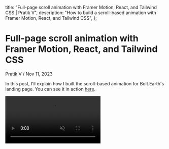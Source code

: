 
  title:
    "Full-page scroll animation with Framer Motion, React, and Tailwind CSS | Pratik V",
  description:
    "How to build a scroll-based animation with Framer Motion, React, and Tailwind CSS",
};

# Full-page scroll animation with Framer Motion, React, and Tailwind CSS

<div className="mb-10 flex items-stretch text-sm text-slate-400">
  <Link
    href="/"
    className="flex items-center space-x-2 font-semibold no-underline hover:underline"
  >
    <User size={16} />
    <span>Pratik V</span>
  </Link>
  <span className="mx-2">/</span>
  <span>Nov 11, 2023</span>
</div>

In this post, I'll explain how I built the scroll-based animation for Bolt.Earth's landing page. You can see it in action [here](https://bolt.earth).

<video src="/blog-media/1/full-preview.mp4" autoPlay loop muted playsInline />

When I first saw what the design team had come up with, I felt a bit intimidated, having never worked on anything like it before. But I always like a good challenge, so I started researching. Although I did find some resources that helped me get started, I couldn't find a complete example that I could use as a reference. So I decided to write this article to help others who might be trying to build something similar. I hope you find it useful!

## The Layout

The layout is pretty simple. It consists of:

- A parent container with a `relative` position and a height of `500vh` (5 times the viewport height to fit 5 full height slides).
- 5 divs with an `absolute` position and a height of `100vh`. These will help with scroll snapping and don't need to be visible or interactive, so we'll set `pointer-events` to `none`.
- A div with `sticky` position and a height of `100vh`. This is where the animation happens.

<video src="/blog-media/1/layout.mp4" autoPlay loop muted playsInline />

To accomodate for the sticky header that has a height of `80px`, we'll offset the `top` position of all containers by `80px`, and subtract `80px` from their heights. Here's what the code looks like:

```jsx
const HeroSection = () => {
  return (
    <section
      id="parent-container"
      className="relative h-[calc(5*(100vh-80px))]"
    >
      {/* Scroll snap helpers */}
      {Array(5)
        .fill()
        .map((_, i) => (
          <div
            key={i}
            className={cn(
              "pointer-events-none absolute left-0 h-[calc(100vh-80px)] w-full snap-start scroll-mt-[80px]",
              i === 0 && "top-0",
              i === 1 && "top-[calc(100vh-80px)]",
              i === 2 && "top-[calc(2*(100vh-80px))]",
              i === 3 && "top-[calc(3*(100vh-80px))]",
              i === 4 && "top-[calc(4*(100vh-80px))]",
            )}
          ></div>
        ))}

      {/* Animation container */}
      <div
        id="animation-container"
        className="sticky top-0 h-[calc(100vh-80px)] overflow-hidden"
      >
        {/* Animation goes here */}
      </div>
    </section>
  );
};
```

You might've noticed the `cn` function I'm using to conditionally apply and merge classes. It's a handy utility that I picked up from [shadcn/ui](https://ui.shadcn.com), which uses `clsx` and `tailwind-merge` under the hood. Here's the code for it:

```js
import clsx from "clsx";
import { twMerge } from "tailwind-merge";

export function cn(...inputs) {
  return twMerge(clsx(inputs));
}
```

<div className="flex space-x-3 rounded-md border border-blue-950 bg-blue-950/60 px-4">
  <div className="mt-5 shrink-0 lg:mt-6">
    <Info className="h-5 w-5 text-blue-300 lg:h-6 lg:w-6" />
  </div>
  <div className="pb-1 lg:pb-2">
    #### Why use `sticky` instead of `fixed` for the animation container?
    Because we want the user to be able to scroll past the animation and see the
    rest of the page. A `sticky` element will only stick to the top the viewport
    until it reaches the end of its parent container, at which point it will
    behave like a `relative` element.
  </div>
</div>

### Maintaining the aspect ratio of the animation container

<video src="/blog-media/1/aspect-ratio.mp4" autoPlay loop muted playsInline />

Since the main content of the animation container is an image, we want to maintain its aspect ratio. We also want it to take up as much space as possible without overflowing the viewport, and we want it to be centered both vertically and horizontally. This can't be achieved with CSS alone, so we'll have to do it manually using JavaScript:

```jsx
const HeroSection = () => {
  const layersContainerRef = useRef(null);

  useEffect(() => {
    if (!layersContainerRef.current) return;

    function handleResize() {
      const aspectRatio = 1236 / 891; // ~1.387
      const layersContainer = layersContainerRef.current;

      const viewportWidth = window.innerWidth;
      const viewportHeight = window.innerHeight - 80; // Considering the header height

      const heightBasedWidth = Math.floor(viewportWidth / aspectRatio);
      const widthBasedHeight = Math.floor(viewportHeight * aspectRatio);

      const newWidth =
        heightBasedWidth > viewportHeight ? widthBasedHeight : viewportWidth;
      const newHeight =
        heightBasedWidth > viewportHeight ? viewportHeight : heightBasedWidth;

      if (
        newWidth !== layersContainer.offsetWidth ||
        newHeight !== layersContainer.offsetHeight
      ) {
        layersContainer.style.width = `${newWidth}px`;
        layersContainer.style.height = `${newHeight}px`;
      }
    }
    handleResize(); // Call the function once on mount
    window.addEventListener("resize", handleResize);

    // Cleanup on unmount
    return () => {
      window.removeEventListener("resize", handleResize);
    };
  }, [layersContainerRef]);

  return (
    <section>
      {/* ... */}
      <div
        ref={layersContainerRef}
        className="absolute left-1/2 top-1/2 -translate-x-1/2 -translate-y-1/2"
      >
        {/* ... */}
      </div>
      {/* ... */}
    </section>
  );
};
```

### Scroll Snapping

We'll use the `scroll-snap-type` CSS property to enable scroll snapping. We'll also set the `scroll-padding-top` to `80px` to accomodate for the sticky header.

We only want scroll snapping enabled until the user reaches the end of the parent container. To achieve this, we can put these styles in a class and toggle it on and off based on the scroll progress.

```css
.scroll-snap-enabled {
  scroll-snap-type: y mandatory;
  scroll-padding-top: 80px;
  scroll-snap-stop: always;
}
```

This is the function we'll use to toggle the above class on and off. We'll add the class to both the `html` and `body` elements, just to be safe.

```js
function toggleScrollSnap(on) {
  const htmlElement = document.querySelector("html");
  const bodyElement = document.querySelector("body");
  const className = "scroll-snap-enabled";

  [htmlElement, bodyElement].forEach((el) => {
    if (on) el.classList.add(className);
    else el.classList.remove(className);
  });
}
```

I'll explain where we'll call this function in the next section.

## The Animation

We'll be using [Framer Motion](https://www.framer.com/motion/) to build the animation. It's a great library that makes it easy to create complex animations.

There were a lot of ways to approach this, and after a lot of trial and error, I decided to go with the following approach:

- We'll use the `useScroll` hook from Framer Motion to get `scrollYProgress`, which is a value between `0` and `1` that represents the scroll progress of the page or a target element (in our case, the parent container). We'll listen to changes to this value using `useMotionValueEvent`.
- We want to trigger the animation as soon as the user starts scrolling. To achieve this, we'll need to know the scroll direction. We can get it by comparing the current `scrollYProgress` value with the previous one that we'll store in a `useRef` hook. Once we have the scroll direction, we can use it to determine which slide index the user is going to next.
- For all the elements that we want to animate, we'll create motion [variants](https://www.framer.com/motion/introduction/##variants) for each slide index, and use the `activeIndex` state to determine which variant to animate to.

```jsx
import { useRef, useState, useEffect } from "react";
import { useMotionValueEvent, useScroll } from "framer-motion";

const HeroSection = () => {
  const parentContainerRef = useRef(null);
  const { scrollYProgress } = useScroll({
    target: parentContainerRef,
    offset: ["-80px start", "end end"], // Considering the sticky header
  });
  const previousScrollYProgress = useRef(0);
  const [activeIndex, setActiveIndex] = useState(0);

  useMotionValueEvent(scrollYProgress, "change", (progress) => {
    const steps = [0, 0.25, 0.5, 0.75, 1]; // The scroll progress at which each of the 5 slides start/end
    const offset = 0.01; // A small offset to prevent the activeIndex from changing too early
    const scrollDirection =
      progress > previousScrollYProgress.current ? "down" : "up";

    let index;

    if (scrollDirection === "down") {
      if (progress > steps[3] + offset) index = 4;
      else if (progress > steps[2] + offset) index = 3;
      else if (progress > steps[1] + offset) index = 2;
      else if (progress > steps[0] + offset) index = 1;
      else index = 0;
    } else {
      if (progress < steps[1] - offset) index = 0;
      else if (progress < steps[2] - offset) index = 1;
      else if (progress < steps[3] - offset) index = 2;
      else if (progress < steps[4] - offset) index = 3;
      else index = 4;
    }

    if (activeIndex !== index) setActiveIndex(index);

    toggleScrollSnap(progress !== 1);

    previousScrollYProgress.current = progress;
  });

  useEffect(() => {
    toggleScrollSnap(true);
    return () => toggleScrollSnap(false);
  }, []);

  return (
    <section
      ref={parentContainerRef}
      id="parent-container"
      className="relative h-[calc(5*(100vh-80px))]"
    >
      {/* ... */}
    </section>
  );
};
```

In the code above, we've called the `toggleScrollSnap` function in two places:

1. In the `useEffect` hook to enable scroll snapping when the component mounts, and disable it when it unmounts.
2. In the `useMotionValueEvent` hook to disable scroll snapping when the user reaches the end of the parent container.

### Animating with variants

I won't go into too much detail about every part of the animation, but I'll explain how the main image is being animated. Here's the code:

```jsx
<motion.div
  className="pointer-events-none absolute left-1/2 top-1/2"
  variants={{
    0: { x: "-50%", y: "-50%", scale: 1 },
    1: { x: "-50%", y: "-90%", scale: 2 },
    2: { x: "35%", y: "-45%", scale: 2 },
    3: { x: "-50%", y: "16%", scale: 2 },
    4: { x: "-130%", y: "-45%", scale: 2 },
  }}
  initial="0" // The initial variant on mount
  animate={String(activeIndex)}
  transition={{ type: "spring", bounce: 0.2, duration: 0.6 }}
>
  {/* image here */}
</motion.div>
```

The image is wrapped in a `motion.div` element that is absolutely positioned. We're using the `variants` prop to define the position and scale of the element for each slide index, and the `animate` prop to animate the element to the variant corresponding to the `activeIndex` state. We're converting the `activeIndex` state to a string because the `animate` prop only accepts a string as a variant.

Here's what the output looks like:

<video
  src="/blog-media/1/main-image-animation.mp4"
  autoPlay
  loop
  muted
  playsInline
/>

### Skipping the animation when the user scrolls too fast

We want to end the animation transition immediately if the user scrolls to the next slide before the transition has finished. To do this, we can use [`useAnimationControls`](https://www.framer.com/motion/use-animation-controls), like so:

```jsx
const controls = useAnimationControls();
const isAnimating = useRef(false);

useEffect(() => {
  if (isAnimating.current) {
    controls.stop();
    controls.set(String(activeIndex));
  } else {
    controls.start(String(activeIndex));
    isAnimating.current = true;
    setTimeout(() => {
      isAnimating.current = false;
    }, 600); // The duration of the transition
  }
}, [activeIndex]);
```

We'll pass the `controls` object to the `animate` prop instead of the `activeIndex` state.

```jsx
<motion.div
  // ...
  animate={controls}
>
  {/* ... */}
</motion.div>
```

This will ensure that the animation doesn't stutter when the user scrolls too fast.

## Conclusion

Aaand that's about it! I hope this article helped you understand the basics of how to build a scroll-based animation.

If you have any questions or feedback, feel free to reach out to me on [X](https://twitter.com/pratvar).
